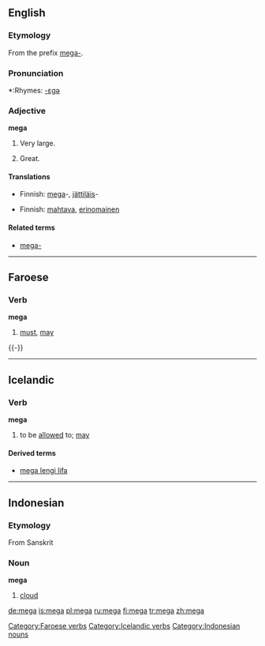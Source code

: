 ==English==

===Etymology===
From the prefix [[mega-]].

===Pronunciation===
*:Rhymes: [[Rhymes:English:-ɛɡə|-ɛɡə]]

===Adjective===
'''mega'''

# {{informal}} Very large.
# {{informal}} Great.

====Translations====
{{trans-top|very large}}
*Finnish: [[mega]]-, [[jättiläis]]-
{{trans-mid}}
{{trans-bottom}}

{{trans-top|great}}
*Finnish: [[mahtava]], [[erinomainen]]
{{trans-mid}}
{{trans-bottom}}

====Related terms====
<!-- These are mainly nonce words, unless specific definitions are known and entries can be set up
*[[mega deal]]
*[[mega energy]]
*[[mega high]]
*[[mega low]]
*[[mega market]]
*[[mega-mart]]
*[[mega meal]] (''registered trademark?  spelling?''), used by [[w:Kentucky Fried Chicken|KFC]]
*[[mega-merger]]
*[[mega moolah]], term used by the [[w:Fox Box|Fox Box]], formerly [[w:Fox Kids|Fox Kids]]
*[[mega morning]]
*[[mega movie]]
*[[mega party]]
*[[mega power]]
*[[mega road]]
*[[mega-selection]]
*[[mega speed]]
-->

*[[mega-]]

----

==Faroese==
{{fo-conj-mega}}

===Verb===
'''mega'''

# [[must]], [[may]]

{{-}}

[[Category:Faroese verbs]]

----

==Icelandic==

===Verb===
'''mega'''

# to be [[allowed]] to; [[may]]

====Derived terms====
*[[mega lengi lifa]]

[[Category:Icelandic verbs]]

----

==Indonesian==

===Etymology===
From Sanskrit

===Noun===
'''mega'''

# [[cloud]]

[[Category:Indonesian nouns]]

[[de:mega]]
[[is:mega]]
[[pl:mega]]
[[ru:mega]]
[[fi:mega]]
[[tr:mega]]
[[zh:mega]]